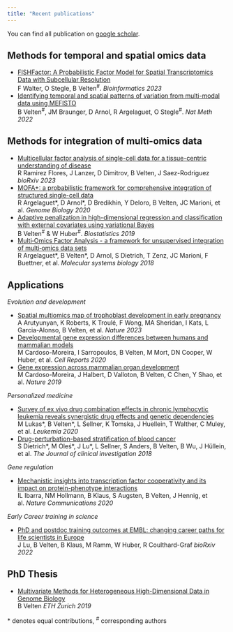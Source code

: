 ```yaml
---
title: "Recent publications"
---
```


You can find all publication on [google scholar](https://scholar.google.de/citations?user=sJ2lkaAAAAAJ&hl=de&oi=ao).

## Methods for temporal and spatial omics data

* [FISHFactor: A Probabilistic Factor Model for Spatial Transcriptomics Data with Subcellular Resolution](https://academic.oup.com/bioinformatics/advance-article/doi/10.1093/bioinformatics/btad183/7114027) <br/>
F Walter, O Stegle, B Velten^#^. *Bioinformatics 2023*
* [Identifying temporal and spatial patterns of variation from multi-modal data using MEFISTO](https://www.nature.com/articles/s41592-021-01343-9) <br/>
B Velten^#^, JM Braunger, D Arnol, R Argelaguet, O Stegle^#^. *Nat Meth 2022*


## Methods for integration of multi-omics data

* [Multicellular factor analysis of single-cell data for a tissue-centric understanding of disease](https://www.biorxiv.org/content/10.1101/2023.02.23.529642v1.abstract) <br/>
R Ramirez Flores,  J Lanzer,  D Dimitrov,  B Velten, J Saez-Rodriguez
 *bioRxiv 2023*
* [MOFA+: a probabilistic framework for comprehensive integration of structured single-cell data](https://genomebiology.biomedcentral.com/articles/10.1186/s13059-020-02015-1?utm_source=other_website&utm_medium=cpm&utm_content=leaderboard&utm_campaign=BSCN_2_DD_X-molfeed) <br/>
R Argelaguet\*, D Arnol\*, D Bredikhin, Y Deloro, B Velten, JC Marioni, et al. *Genome Biology 2020*
* [Adaptive penalization in high-dimensional regression and classification with external covariates using variational Bayes](https://academic.oup.com/biostatistics/advance-article/doi/10.1093/biostatistics/kxz034/5584177) <br/>
B Velten^#^ & W Huber^#^. *Biostatistics 2019*
* [Multi‐Omics Factor Analysis - a framework for unsupervised integration of multi‐omics data sets](https://www.embopress.org/doi/10.15252/msb.20178124) <br/>
R Argelaguet\*, B Velten\*, D Arnol, S Dietrich, T Zenz, JC Marioni, F Buettner, et al. *Molecular systems biology 2018*

## Applications

*Evolution and development*

* [Spatial multiomics map of trophoblast development in early pregnancy](https://www.nature.com/articles/s41586-023-05869-0) <br/>
A Arutyunyan, K Roberts, K Troulé, F Wong, MA Sheridan,  I Kats, L Garcia-Alonso, B Velten, et al.
*Nature 2023*
* [Developmental gene expression differences between humans and mammalian models](https://www.sciencedirect.com/science/article/pii/S2211124720312973) <br/>
M Cardoso-Moreira, I Sarropoulos, B Velten, M Mort, DN Cooper, W Huber, et al.
*Cell Reports 2020*
* [Gene expression across mammalian organ development](https://www.nature.com/articles/s41586-019-1338-5) <br/>
M Cardoso-Moreira, J Halbert, D Valloton, B Velten, C Chen, Y Shao, et al. *Nature 2019*

*Personalized medicine*

* [Survey of ex vivo drug combination effects in chronic lymphocytic leukemia
reveals synergistic drug effects and genetic dependencies](https://www.nature.com/articles/s41375-020-0846-5) <br/>
M Lukas\*, B Velten\*, L Sellner, K Tomska, J Huellein, T Walther, C Muley, et al. *Leukemia 2020*
* [Drug-perturbation-based stratification of blood cancer](https://www.jci.org/articles/view/93801) <br/>
S Dietrich\*, M Oleś\*, J Lu\*, L Sellner, S Anders, B Velten, B Wu, J Hüllein, et al. *The Journal of clinical investigation 2018* 

*Gene regulation*

* [Mechanistic insights into transcription factor cooperativity and its impact on protein-phenotype interactions](https://www.nature.com/articles/s41467-019-13888-7) <br/>
IL Ibarra, NM Hollmann, B Klaus, S Augsten, B Velten, J Hennig, et al. *Nature Communications 2020*

*Early Career training in science*

* [PhD and postdoc training outcomes at EMBL: changing career paths for life scientists in Europe](https://www.biorxiv.org/content/10.1101/2022.03.01.481975v2.abstract) <br/>
J Lu,  B Velten,  B Klaus, M Ramm,  W Huber,  R Coulthard-Graf *bioRxiv 2022*
  
## PhD Thesis

* [Multivariate Methods for Heterogeneous High-Dimensional Data in Genome Biology](https://www.research-collection.ethz.ch/handle/20.500.11850/333437) <br/>
B Velten *ETH Zurich 2019*


\* denotes equal contributions, ^#^ corresponding authors
